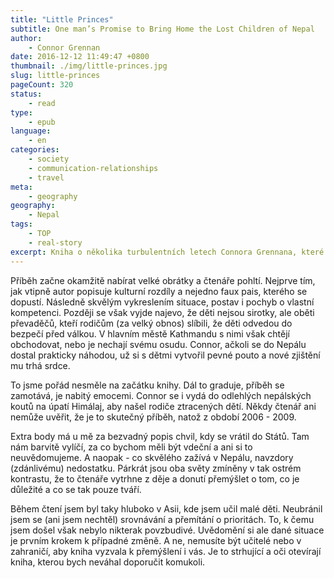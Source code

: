 ```yaml
---
title: "Little Princes"
subtitle: One man’s Promise to Bring Home the Lost Children of Nepal
author:
    - Connor Grennan
date: 2016-12-12 11:49:47 +0800
thumbnail: ./img/little-princes.jpg
slug: little-princes
pageCount: 320
status:
    - read
type:
    - epub
language:
    - en
categories:
    - society
    - communication-relationships
    - travel
meta:
    - geography
geography:
    - Nepal
tags:
    - TOP
    - real-story
excerpt: Kniha o několika turbulentních letech Connora Grennana, které mu dramatickým způsobem ovlivnily život. Příběh se začíná psát, když mu je 29 let. Tehdy už má za sebou 8 let práce pro institut EastWest v Praze, slušný balík na kontě a rozhodne se vydat se cestu kolem světa. Když se zmíní kamarádům, že chce na pompézní cestě roztočit všechny úspory, většinou se setká s nepochopením a často slýchá slova jako “sobectví” nebo “krátkozrakost”. Aby tyto hlasy umlčel, impulzivně se rozhodne na začátek cesty zaředit 3 měsíce dobrovolničení. Z nabídky si pak vybere to, které zní co možná nejvíc altruisticky - pomáhání sirotkům. Navíc v Nepálu, jež se v té době zmítá na pokraji občanské války. Když vystoupí z letadla a z hrůzou si uvědomí, do jaké situace se dostal. Už ale nemůže couvnout.
---
```


Příběh začne okamžitě nabírat velké obrátky a čtenáře pohltí. Nejprve tím, jak vtipně autor popisuje kulturní rozdíly a nejedno faux pais, kterého se dopustí. Následně skvělým vykreslením situace, postav i pochyb o vlastní kompetenci. Později se však vyjde najevo, že děti nejsou sirotky, ale oběti převaděčů, kteří rodičům (za velký obnos) slíbili, že děti odvedou do bezpečí před válkou. V hlavním městě Kathmandu s nimi však chtějí obchodovat, nebo je nechají svému osudu. Connor, ačkoli se do Nepálu dostal prakticky náhodou, už si s dětmi vytvořil pevné pouto a nové zjištění mu trhá srdce.

To jsme pořád nesměle na začátku knihy. Dál to graduje, příběh se zamotává, je nabitý emocemi. Connor se i vydá do odlehlých nepálských koutů na úpatí Himálaj, aby našel rodiče ztracených dětí. Někdy čtenář ani nemůže uvěřit, že je to skutečný příběh, natož z období 2006 - 2009.

Extra body má u mě za bezvadný popis chvil, kdy se vrátil do Států. Tam nám barvitě vylíčí, za co bychom měli být vdeční a ani si to neuvědomujeme. A naopak - co skvělého zažívá v Nepálu, navzdory (zdánlivému) nedostatku. Párkrát jsou oba světy zmíněny v tak ostrém kontrastu, že to čtenáře vytrhne z děje a donutí přemýšlet o tom, co je důležité a co se tak pouze tváří.

Během čtení jsem byl taky hluboko v Asii, kde jsem učil malé děti. Neubránil jsem se (ani jsem nechtěl) srovnávání a přemítání o prioritách. To, k čemu jsem došel však nebylo nikterak povzbudivé. Uvědomění si ale dané situace je prvním krokem k případné změně. A ne, nemusíte být učitelé nebo v zahraničí, aby kniha vyzvala k přemýšlení i vás. Je to strhující a oči otevírají kniha, kterou bych neváhal doporučit komukoli.
